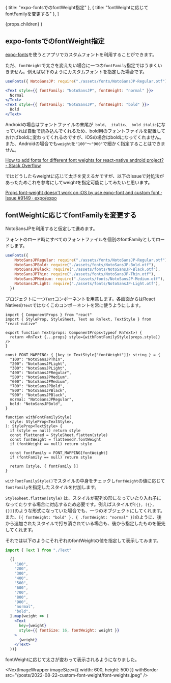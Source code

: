 

  { title: "expo-fontsでのfontWeight指定" },
  { title: "fontWeightに応じてfontFamilyを変更する" },
]


  <PostLayout headlines={headlines} meta={meta}>
    {props.children}
  </PostLayout>
)

## expo-fontsでのfontWeight指定

[expo-fonts](https://docs.expo.dev/versions/latest/sdk/font/)を使うとアプリでカスタムフォントを利用することができます。

ただ、`fontWeight`で太さを変えたい場合に一つの`fontFamily`指定ではうまくいきません。例えば以下のようにカスタムフォントを指定した場合です。

```jsx
useFonts({ NotoSansJP: require("./assets/fonts/NotoSansJP-Regular.otf") })

<Text style={{ fontFamily: "NotoSansJP", fontWeight: "normal" }}>
  Normal
</Text>
<Text style={{ fontFamily: "NotoSansJP", fontWeight: "bold" }}>
  Bold
</Text>
```

Androidの場合はフォントファイルの末尾が`_bold`、`_italic`、`_bold_italic`になっていれば自動で読み込んでくれるため、bold用のフォントファイルを配置しておけばboldに変わってくれるのですが、iOSの場合はboldになってくれません。また、Androidの場合でも`weight`を`"100"`〜`"900"`で細かく指定することはできません。

[How to add fonts for different font weights for react-native android project? - Stack Overflow](https://stackoverflow.com/questions/38815234/how-to-add-fonts-for-different-font-weights-for-react-native-android-project/38820631#38820631)

ではどうしたらweightに応じて太さを変えるかですが、以下のIssueで対処法があったためこれを参考にしてweightを指定可能にしてみたいと思います。

[Props font-weight doesn't work on iOS by use expo-font and custom font · Issue #9149 · expo/expo](https://github.com/expo/expo/issues/9149#issuecomment-879641067)


## fontWeightに応じてfontFamilyを変更する

NotoSansJPを利用すると仮定して進めます。

フォントのロード時にすべてのフォントファイルを個別のfontFamilyとしてロードします。
```js
useFonts({
    NotoSansJPRegular: require("./assets/fonts/NotoSansJP-Regular.otf"),
    NotoSansJPBold: require("./assets/fonts/NotoSansJP-Bold.otf"),
    NotoSansJPBlack: require("./assets/fonts/NotoSansJP-Black.otf"),
    NotoSansJPThin: require("./assets/fonts/NotoSansJP-Thin.otf"),
    NotoSansJPMedium: require("./assets/fonts/NotoSansJP-Medium.otf"),
    NotoSansJPLight: require("./assets/fonts/NotoSansJP-Light.otf"),
  })
```

プロジェクトに一つ`Text`コンポーネントを用意します。各画面からはReact Nativeの`Text`ではなくこのコンポーネントを常に使うようにします。

```tsx
import { ComponentProps } from "react"
import { StyleProp, StyleSheet, Text as RnText, TextStyle } from "react-native"

export function Text(props: ComponentProps<typeof RnText>) {
  return <RnText {...props} style={withFontFamilyStyle(props.style)} />
}

const FONT_MAPPING: { [key in TextStyle["fontWeight"]]: string } = {
  "100": "NotoSansJPThin",
  "200": "NotoSansJPLight",
  "300": "NotoSansJPLight",
  "400": "NotoSansJPRegular",
  "500": "NotoSansJPMedium",
  "600": "NotoSansJPMedium",
  "700": "NotoSansJPBold",
  "800": "NotoSansJPBlack",
  "900": "NotoSansJPBlack",
  normal: "NotoSansJPRegular",
  bold: "NotoSansJPBold",
}

function withFontFamilyStyle(
  style: StyleProp<TextStyle>,
): StyleProp<TextStyle> {
  if (style == null) return style
  const flattened = StyleSheet.flatten(style)
  const fontWeight = flattened?.fontWeight
  if (fontWeight == null) return style

  const fontFamily = FONT_MAPPING[fontWeight]
  if (fontFamily == null) return style

  return [style, { fontFamily }]
}

```

`withFontFamilyStyle()`でスタイルの中身をチェックし`fontWeight`の値に応じて`fontFamily`を指定したスタイルを付加します。

`StyleSheet.flatten(style)` は、スタイルが配列の形になっていたり入れ子になってたりする場合に対応するため必要です。例えばスタイルが`[{}, [{}, {}]]`のような形式になっていた場合でも、一つのオブジェクトにしてくれます。また、`[{ fontWeight: "bold" }, { .fontWeight: "normal" }]`のように、後から追加されたスタイルで打ち消されている場合も、後から指定したものを優先してくれます。


それでは以下のようにそれぞれのfontWeightの値を指定して表示してみます。
```jsx
import { Text } from "./Text"

  {[
    "100",
    "200",
    "300",
    "400",
    "500",
    "600",
    "700",
    "800",
    "900",
    "normal",
    "bold",
  ].map(weight => (
    <Text
      key={weight}
      style={{ fontSize: 16, fontWeight: weight }}
    >
      {weight}
    </Text>
  ))}
```

fontWeightに応じて太さが変わって表示されるようになりました。

<NextImageWrapper
  imageSize={{ width: 600, height: 500 }}
  withBorder
  src="/posts/2022-08-22-custom-font-weight/font-weights.jpeg"
/>










